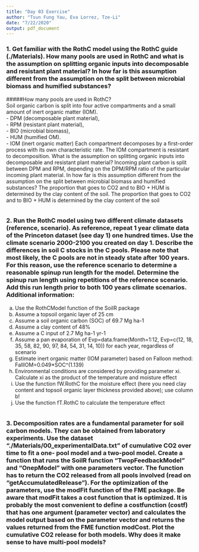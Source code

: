 ```yaml
---
title: "Day 03 Exercise"
author: "Tsun Fung Yau, Eva Lorrez, Tze-Li"
date: "7/22/2020"
output: pdf_document
---
```


### 1. Get familiar with the RothC model using the RothC guide (./Materials). How many pools are used in RothC and what is the assumption on splitting organic inputs into decomposable and resistant plant material? In how far is this assumption different from the assumption on the split between microbial biomass and humified substances?

#####How many pools are used in RothC?        
Soil organic carbon is split into four active compartments and a small amount of inert organic matter (IOM).   
- DPM (decomposable plant material),     
- RPM (resistant plant material),     
- BIO (microbial biomass),     
- HUM (humified OM).   
- IOM (inert organic matter)
Each compartment decomposes by a first-order process with its own characteristic rate. The IOM compartment is resistant to decomposition.
    What is the assumption on splitting organic inputs into decomposable and resistant plant material? 
              Incoming plant carbon is split between DPM and RPM, depending on the DPM/RPM ratio of the particular incoming plant material.
    In how far is this assumption different from the assumption on the split between microbial biomass and humified substances?
              The proportion that goes to CO2 and to BIO + HUM is determined by the clay content of the soil. The proportion that goes to CO2 and to BIO + HUM is determined by the clay content of the soil


```r

```

### 2. Run the RothC model using two different climate datasets (reference, scenario). As reference, repeat 1 year climate data of the Princeton dataset (see day 1) one hundred times. Use the climate scenario 2000-2100 you created on day 1. Describe the differences in soil C stocks in the C pools. Please note that most likely, the C pools are not in steady state after 100 years. For this reason, use the reference scenario to determine a reasonable spinup run length for the model. Determine the spinup run length using repetitions of the reference scenario. Add this run length prior to both 100 years climate scenarios. Additional information:
a. Use the RothCModel function of the SoilR package
b. Assume a topsoil organic layer of 25 cm
c. Assume a soil organic carbon (SOC) of 69.7 Mg ha-1
d. Assume a clay content of 48%
e. Assume a C input of 2.7 Mg ha-1 yr-1
f. Assume a pan evaporation of Evp=data.frame(Month=1:12, Evp=c(12, 18, 35, 58, 82,
90, 97, 84, 54, 31, 14, 10)) for each year, regardless of scenario
g. Estimate inert organic matter (IOM parameter) based on Falloon method:
FallIOM=0.049*SOC^(1.139)
h. Environmental conditions are considered by providing parameter xi. Calculate xi as
the product of the temperature and moisture effect
i. Use the function fW.RothC for the moisture effect (here you need clay content and
topsoil organic layer thickness provided above); use column b!
j. Use the function fT.RothC to calculate the temperature effect

```r

```

### 3. Decomposition rates are a fundamental parameter for soil carbon models. They can be obtained from laboratory experiments. Use the dataset “./Materials/00_experimentalData.txt” of cumulative CO2 over time to fit a one- pool model and a two-pool model. Create a function that runs the SoilR function “TwopFeedbackModel” and “OnepModel” with one parameters vector. The function has to return the CO2 released from all pools involved (read on “getAccumulatedRelease”). For the optimization of the parameters, use the modFit function of the FME package. Be aware that modFit takes a cost function that is optimized. It is probably the most convenient to define a costfunction (costf) that has one argument (parameter vector) and calculates the model output based on the parameter vector and returns the values returned from the FME function modCost. Plot the cumulative CO2 release for both models. Why does it make sense to have multi-pool models?

```r

```



